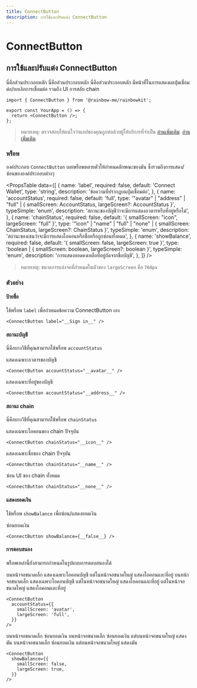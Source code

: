 ```yaml
---
title: ConnectButton
description: การใช้และปรับแต่ง ConnectButton
---
```


# ConnectButton

## การใช้และปรับแต่ง ConnectButton

นี่คือส่วนประกอบหลัก นี่คือส่วนประกอบหลัก นี่คือส่วนประกอบหลัก มีหน้าที่ในการแสดงผลปุ่มเชื่อมต่อ/ยกเลิกการเชื่อมต่อ รวมถึง UI การสลับ chain

```tsx
import { ConnectButton } from '@rainbow-me/rainbowkit';

export const YourApp = () => {
  return <ConnectButton />;
};
```

> หมายเหตุ: ตรวจสอบให้แน่ใจว่าแอปของคุณถูกห่อด้วยผู้ให้บริการที่จำเป็น [อ่านเพิ่มเติม](/docs/installation#wrap-providers). [อ่านเพิ่มเติม](/docs/installation#wrap-providers).

### พร็อพ

องค์ประกอบ `ConnectButton` เผยพร็อพหลายตัวให้กำหนดลักษณะของมัน ซึ่งรวมถึงการแสดง/ซ่อนขององค์ประกอบต่างๆ

<PropsTable
  data={[
    {
      name: 'label',
      required: false,
      default: 'Connect Wallet',
      type: 'string',
      description: 'ข้อความที่ปรากฏบนปุ่มเชื่อมต่อ',
    },
    {
      name: 'accountStatus',
      required: false,
      default: 'full',
      type: '"avatar" | "address" | "full" | { smallScreen: AccountStatus, largeScreen?: AccountStatus }',
      typeSimple: 'enum',
      description:
        'สถานะของบัญชีว่าจะมีการแสดงอวตารหรือที่อยู่หรือไม่',
    },
    {
      name: 'chainStatus',
      required: false,
      default: '{ smallScreen: "icon", largeScreen: "full" }',
      type: '"icon" | "name" | "full" | "none" | { smallScreen: ChainStatus, largeScreen?: ChainStatus }',
      typeSimple: 'enum',
      description:
        'สถานะของเชนว่าจะมีการแสดงไอคอนหรือชื่อหรือถูกซ่อนทั้งหมด',
    },
    {
      name: 'showBalance',
      required: false,
      default: '{ smallScreen: false, largeScreen: true }',
      type: 'boolean | { smallScreen: boolean, largeScreen?: boolean }',
      typeSimple: 'enum',
      description:
        'การแสดงยอดคงเหลือที่อยู่ถัดจากชื่อบัญชี',
    },
  ]}
/>

> หมายเหตุ: ขนาดการแบ่งจอที่กำหนดในตัวของ `largeScreen` คือ `768px`

### ตัวอย่าง

#### ป้ายชื่อ

ใช้พร็อพ `label` เพื่อกำหนดข้อความ ConnectButton เอง

```tsx
<ConnectButton label="__Sign in__" />
```

#### สถานะบัญชี

นี่คือบางวิธีที่คุณสามารถใช้พร็อพ `accountStatus`

แสดงเฉพาะอวตารของบัญชี

```tsx
<ConnectButton accountStatus="__avatar__" />
```

แสดงเฉพาะที่อยู่ของบัญชี

```tsx
<ConnectButton accountStatus="__address__" />
```

#### สถานะ chain

นี่คือบางวิธีที่คุณสามารถใช้พร็อพ `chainStatus`

แสดงเฉพาะไอคอนของ chain ปัจจุบัน

```tsx
<ConnectButton chainStatus="__icon__" />
```

แสดงเฉพาะชื่อของ chain ปัจจุบัน

```tsx
<ConnectButton chainStatus="__name__" />
```

ซ่อน UI ของ chain ทั้งหมด

```tsx
<ConnectButton chainStatus="__none__" />
```

#### แสดงยอดเงิน

ใช้พร็อพ `showBalance` เพื่อซ่อน/แสดงยอดเงิน

ซ่อนยอดเงิน

```tsx
<ConnectButton showBalance={__false__} />
```

#### การตอบสนอง

พร็อพเหล่านี้ยังสามารถกำหนดในรูปแบบการตอบสนองได้

บนหน้าจอขนาดเล็ก แสดงเฉพาะไอคอนบัญชี แต่ในหน้าจอขนาดใหญ่ แสดงไอคอนและที่อยู่ บนหน้าจอขนาดเล็ก แสดงเฉพาะไอคอนบัญชี แต่ในหน้าจอขนาดใหญ่ แสดงไอคอนและที่อยู่ แต่ในหน้าจอขนาดใหญ่ แสดงไอคอนและที่อยู่

```tsx
<ConnectButton
  accountStatus={{
    smallScreen: 'avatar',
    largeScreen: 'full',
  }}
/>
```

บนหน้าจอขนาดเล็ก ซ่อนยอดเงิน บนหน้าจอขนาดเล็ก ซ่อนยอดเงิน แต่บนหน้าจอขนาดใหญ่ แสดงมัน บนหน้าจอขนาดเล็ก ซ่อนยอดเงิน แต่บนหน้าจอขนาดใหญ่ แสดงมัน

```tsx
<ConnectButton
  showBalance={{
    smallScreen: false,
    largeScreen: true,
  }}
/>
```
